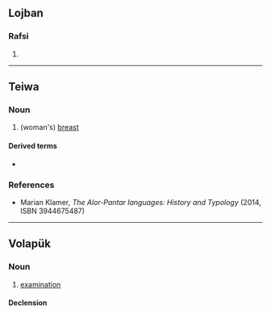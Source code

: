 {{also|xăm}}
==Lojban==

===Rafsi===
{{jbo-rafsi}}

# {{jbo-rafsi of|xajmi}}

----

==Teiwa==

===Noun===
{{head|twe|noun}}

# (woman's) [[breast]]

====Derived terms====
* {{l|twe|xam yir}}

===References===
* Marian Klamer, ''The Alor-Pantar languages: History and Typology'' (2014, ISBN 3944675487)

----

==Volapük==

===Noun===
{{vo-noun}}

# [[examination]]

====Declension====
{{vo-decl-noun}}